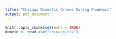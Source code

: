 ```yaml
---
title: "Chicago Domestic Crimes During Pandemic"
output: pdf_document
---
```


```r
knitr::opts_chunk$set(echo = TRUE)
domvio <- read.csv("chicago.csv")

```
